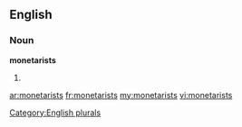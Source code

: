 ==English==

===Noun===
'''monetarists'''

# {{plural of|[[monetarist]]}}

[[Category:English plurals]]

[[ar:monetarists]]
[[fr:monetarists]]
[[my:monetarists]]
[[vi:monetarists]]